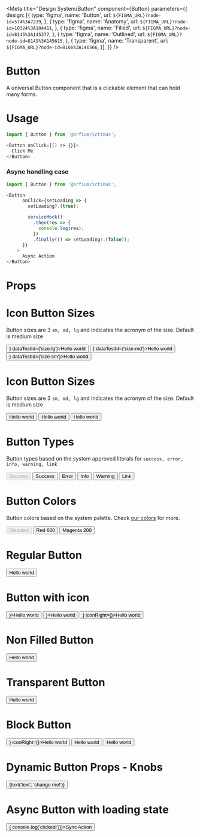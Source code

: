 
<Meta
    title="Design System/Button"
    component={Button}
    parameters={{
        design: [{
            type: 'figma',
            name: 'Button',
            url: `${FIGMA_URL}?node-id=574%3A7239`,
        },
        {
            type: 'figma',
            name: 'Anatomy',
            url: `${FIGMA_URL}?node-id=10324%3A104411`,
        },
        {
            type: 'figma',
            name: 'Filled',
            url: `${FIGMA_URL}?node-id=8145%3A145377`,
        },
        {
            type: 'figma',
            name: 'Outlined',
            url: `${FIGMA_URL}?node-id=8149%3A145615`,
        },
        {
            type: 'figma',
            name: 'Transparent',
            url: `${FIGMA_URL}?node-id=8166%3A146566`,
        }],
    }} />

# Button

A universal Button component that is a clickable element that can hold many forms.

# Usage

```js
import { Button } from '@orfium/ictinus';

<Button onClick={() => {}}>
  Click Me
</Button>
```

### Async handling case

```js
import { Button } from '@orfium/ictinus';

<Button
      onClick={setLoading => {
        setLoading?.(true);

        serviceMock()
          .then(res => {
            console.log(res);
          })
          .finally(() => setLoading?.(false));
      }}
    >
      Async Action
</Button>
```

# Props

<Props of={Button} />


# Icon Button Sizes
Button sizes are 3 `sm, md, lg` and indicates the acronym of the size. Default is medium size

<Preview>
  <Story name="Icon Button Sizes">
    <Stack>
        <Button size={'lg'} iconLeft={<Icon name={'dashboard'} color={'primary'} size={14} />} dataTestId={'size-lg'}>Hello world</Button>
        <Button size={'md'} iconLeft={<Icon name={'dashboard'} color={'primary'} size={14} />} dataTestId={'size-md'}>Hello world</Button>
        <Button size={'sm'} iconLeft={<Icon name={'dashboard'} color={'primary'} size={14} />} dataTestId={'size-sm'}>Hello world</Button>
    </Stack>
  </Story>
</Preview>

# Icon Button Sizes
Button sizes are 3 `sm, md, lg` and indicates the acronym of the size. Default is medium size

<Preview>
  <Story name="Button Sizes">
    <Stack>
        <Button size={'lg'}>Hello world</Button>
        <Button size={'md'}>Hello world</Button>
        <Button size={'sm'}>Hello world</Button>
    </Stack>
  </Story>
</Preview>

# Button Types
Button types based on the system approved literals for `success, error, info, warning, link`

<Preview>
  <Story name="Button Types">
    <Stack>
        <Button size={'sm'} disabled type='success'>Success</Button>
        <Button size={'sm'} type='success'>Success</Button>
        <Button size={'sm'} type='error'>Error</Button>
        <Button size={'sm'} type='info'>Info</Button>
        <Button size={'sm'} type='warning'>Warning</Button>
        <Button size={'sm'} type='link'>Link</Button>
    </Stack>
  </Story>
</Preview>

# Button Colors
Button colors based on the system palette. Check <a href="/?path=/story/guide-colors--page">our colors</a> for more.

<Preview>
  <Story name="Button Colors">
    <Stack>
        <Button size={'sm'} disabled color={'red-500'}>Disabled</Button>
        <Button size={'sm'} color={'red-600'}>Red 600</Button>
        <Button size={'sm'} color={'magenta-200'}>Magenta 200</Button>
    </Stack>
  </Story>
</Preview>

# Regular Button
<Preview>
  <Story name="Regular Button">
    <Button filled={true} size={'lg'}>Hello world</Button>
  </Story>
</Preview>

# Button with icon
<Preview>
  <Story name="Button with icon">
    <Stack>
      <Button filled={true} size={'lg'} iconLeft={<Icon name={'dashboard'} color={'primary'} size={16} />}>Hello world</Button>
      <Button filled={true} size={'lg'} iconRight={<Icon name={'dashboard'} color={'primary'} size={16} />}>Hello world</Button>
      <Button filled={true} size={'lg'} iconLeft={<Icon name={'dashboard'} color={'primary'} size={16} />} iconRight={<Icon name={'dotsVertical'} color={'primary'} size={18} />}>Hello world</Button>
    </Stack>
  </Story>
</Preview>

# Non Filled Button
<Preview>
  <Story name="Non Filled Button">
    <Button filled={false} size={'lg'}>Hello world</Button>
  </Story>
</Preview>

# Transparent Button
<Preview>
  <Story name="Transparent Button">
    <Button type='primary' size={'lg'} transparent>Hello world</Button>
  </Story>
</Preview>

# Block Button
<Preview>
  <Story name="Block Button">
    <Stack isVertical>
      <Button filled={true} size={'lg'} block iconLeft={<Icon name={'dashboard'} color={'primary'} size={16} />} iconRight={<Icon name={'dashboard'} color={'primary'} size={16} />}>Hello world</Button>
      <Button filled={false} size={'lg'} block>Hello world</Button>
      <Button type='success' size={'lg'} transparent block>Hello world</Button>
    </Stack>
  </Story>
</Preview>

# Dynamic Button Props - Knobs
<Preview>
  <Story name="Dynamic Button Props" parameters={{ decorators: [withKnobs] }}>
    <Button type={select('type', ['primary', 'secondary', 'success', 'error', 'info', 'warning', 'primary', 'secondary'], 'secondary')} filled={boolean('filled', true)} size={select('size', ['sm', 'md', 'lg'], 'lg')} block={boolean('block', false)}>{text('text', 'change me!')}</Button>
  </Story>
</Preview>


# Async Button with loading state

<Preview>
  <Story name="Async Button">
    <Stack>
      <Button size={'sm'} onClick={() => { console.log('clicked!')}}>Sync Action</Button>
      <AsyncButtonShowcase text={'Async sm'} btnSize={'sm'}/>
      <AsyncButtonShowcase type={'secondary'} text={'Async md'} btnSize={'md'}/>
      <AsyncButtonShowcase text={'Async lg'} btnSize={'lg'}/>
    </Stack>
  </Story>
</Preview>
